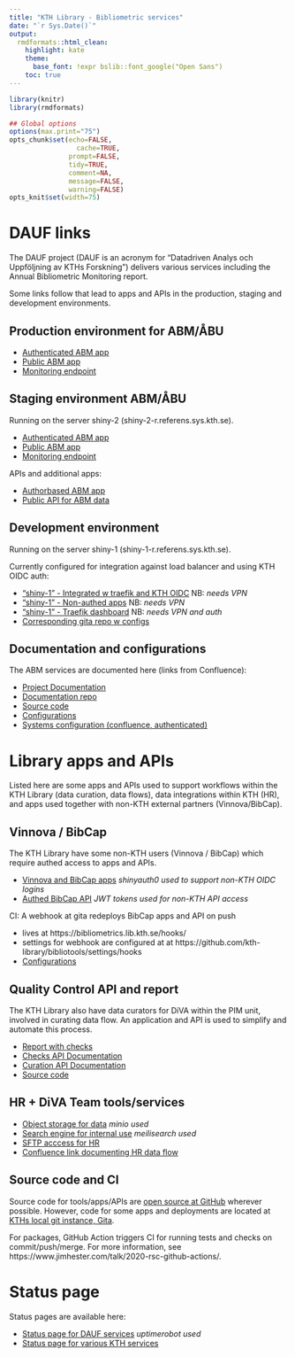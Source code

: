 ```yaml
---
title: "KTH Library - Bibliometric services"
date: "`r Sys.Date()`"
output:
  rmdformats::html_clean:
    highlight: kate
    theme:
      base_font: !expr bslib::font_google("Open Sans")
    toc: true    
---
```


```r
library(knitr)
library(rmdformats)

## Global options
options(max.print="75")
opts_chunk$set(echo=FALSE,
	             cache=TRUE,
               prompt=FALSE,
               tidy=TRUE,
               comment=NA,
               message=FALSE,
               warning=FALSE)
opts_knit$set(width=75)
```

# DAUF links

The DAUF project (DAUF is an acronym for "Datadriven Analys och Uppföljning av KTHs Forskning") delivers various services including the Annual Bibliometric Monitoring report. 

Some links follow that lead to apps and APIs in the production, staging and development environments.

## Production environment for ABM/ÅBU

- [Authenticated ABM app](https://abm.sys.kth.se/app_direct/abm/){target="_blank"}
- [Public ABM app](https://kth.se/abm){target="_blank"}
- [Monitoring endpoint](https://abm.sys.kth.se/_monitor){target="_blank"}

## Staging environment ABM/ÅBU

Running on the server shiny-2 (shiny-2-r.referens.sys.kth.se).

- [Authenticated ABM app](https://shiny-2-r.referens.sys.kth.se/app/abm){target="_blank"}
- [Public ABM app](https://shiny-2-r.referens.sys.kth.se/public/){target="_blank"}
- [Monitoring endpoint](https://shiny-2-r.referens.sys.kth.se/app_direct/_monitor){target="_blank"}

APIs and additional apps:

- [Authorbased ABM app](https://bibliometrics.lib.kth.se/beta/authorbased/){target="_blank"}
- [Public API for ABM data](https://bibliometrics.lib.kth.se/testapi/__docs__/){target="_blank"}

## Development environment

Running on the server shiny-1 (shiny-1-r.referens.sys.kth.se).

Currently configured for integration against load balancer and using KTH OIDC auth:

- ["shiny-1" - Integrated w traefik and KTH OIDC](https://analysis.sys.kth.se/bibliometrics/app_direct/publ_analysis/){target="_blank"} NB: _needs VPN_
- ["shiny-1" - Non-authed apps](https://analysis.sys.kth.se/bibliometrics/public){target="_blank"} NB: _needs VPN_
- ["shiny-1" - Traefik dashboard](https://shiny-1-r.referens.sys.kth.se/dashboard/){target="_blank"} NB: _needs VPN and auth_ 
- [Corresponding gita repo w configs](https://gita.sys.kth.se/kthb/shinyproxy-debug){target="_blank"}

## Documentation and configurations

The ABM services are documented here (links from Confluence):

- [Project Documentation](https://kth-library.github.io/){target="_blank"}
- [Documentation repo](https://github.com/kth-library/KTH-Library.github.io){target="_blank"}
- [Source code](https://github.com/kth-library/bibliomatrix){target="_blank"}
- [Configurations](https://gita.sys.kth.se/kthb/kontarion-bundle){target="_blank"}
- [Systems configuration (confluence, authenticated)](https://confluence.sys.kth.se/confluence/pages/viewpage.action?pageId=118036693){target="_blank"}

# Library apps and APIs

Listed here are some apps and APIs used to support workflows within the KTH Library (data curation, data flows), data integrations within KTH (HR), and apps used together with non-KTH external partners (Vinnova/BibCap).

## Vinnova / BibCap

The KTH Library have some non-KTH users (Vinnova / BibCap) which require authed access to apps and APIs.

- [Vinnova and BibCap apps](https://bibliometrics.lib.kth.se/apps){target="_blank"} *shinyauth0 used to support non-KTH OIDC logins*
- [Authed BibCap API](https://bibliometrics.lib.kth.se/bibcap/__docs__/){target="_blank"} *JWT tokens used for non-KTH API access*

CI: A webhook at gita redeploys BibCap apps and API on push

  - lives at https://bibliometrics.lib.kth.se/hooks/
  - settings for webhook are configured at at https://github.com/kth-library/bibliotools/settings/hooks
  - [Configurations](https://gita.sys.kth.se/kthb/auth0poc){target="_blank"}

## Quality Control API and report

The KTH Library also have data curators for DiVA within the PIM unit, involved in curating data flow.
An application and API is used to simplify and automate this process.

- [Report with checks](https://bibliometrics.lib.kth.se/qc/v1/check/report){target="_blank"}
- [Checks API Documentation](https://bibliometrics.lib.kth.se/qc/__docs__/){target="_blank"}
- [Curation API Documentation](https://bibliometrics.lib.kth.se/curator/__docs__/){target="_blank"}
- [Source code](https://github.com/kth-library/kthcorpus){target="_blank"}

## HR + DiVA Team tools/services

- [Object storage for data](https://data.bibliometrics.lib.kth.se){target="_blank"} *minio used*
- [Search engine for internal use](https://search.bibliometrics.lib.kth.se){target="_blank"} *meilisearch used*
- [SFTP acccess for HR](https://bibliometrics.lib.kth.se){target="_blank"}
- [Confluence link documenting HR data flow](https://confluence.sys.kth.se/confluence/pages/viewpage.action?pageId=91857625){target="_blank"}

## Source code and CI

Source code for tools/apps/APIs are [open source at GitHub](https://github.com/kth-library){target="_blank"} wherever possible. 
However, code for some apps and deployments are located at [KTHs local git instance, Gita](https://gita.sys.kth.se/kthb/){target="_blank"}.

For packages, GitHub Action triggers CI for running tests and checks on commit/push/merge. For more information, see https://www.jimhester.com/talk/2020-rsc-github-actions/.

# Status page

Status pages are available here:

- [Status page for DAUF services](https://analysis.sys.kth.se/bibliometrics/status){target="_blank"} *uptimerobot used*
- [Status page for various KTH services](https://www.kthstatus.se/)

